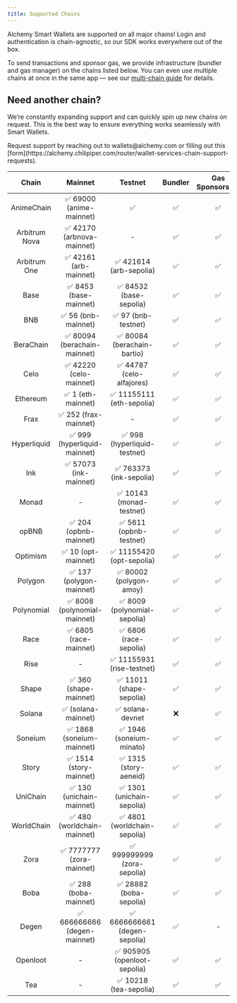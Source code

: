 ```yaml
---
title: Supported Chains
---
```


Alchemy Smart Wallets are supported on all major chains! Login and authentication is chain-agnostic, so our SDK works everywhere out of the box.

To send transactions and sponsor gas, we provide infrastructure (bundler and gas manager) on the chains listed below. You can even use multiple chains at once in the same app — see our [multi-chain guide](/wallets/recipes/multi-chain-setup) for details.

## Need another chain?

We’re constantly expanding support and can quickly spin up new chains on request. This is the best way to ensure everything works seamlessly with Smart Wallets.

<Info>
  Request support by reaching out to wallets@alchemy.com or filling out this
  [form](https://alchemy.chilipiper.com/router/wallet-services-chain-support-requests).
</Info>

|     Chain     |           Mainnet            |            Testnet            | Bundler | Gas Sponsorship |
| :-----------: | :--------------------------: | :---------------------------: | :-----: | :-------------: |
|  AnimeChain   |   ✅ 69000 (anime-mainnet)   |              ✅               |   ✅    |       ✅        |
| Arbitrum Nova |  ✅ 42170 (arbnova-mainnet)  |               -               |   ✅    |       ✅        |
| Arbitrum One  |    ✅ 42161 (arb-mainnet)    |    ✅ 421614 (arb-sepolia)    |   ✅    |       ✅        |
|     Base      |    ✅ 8453 (base-mainnet)    |    ✅ 84532 (base-sepolia)    |   ✅    |       ✅        |
|      BNB      |     ✅ 56 (bnb-mainnet)      |      ✅ 97 (bnb-testnet)      |   ✅    |       ✅        |
|   BeraChain   | ✅ 80094 (berachain-mainnet) |  ✅ 80084 (berachain-bartio)  |   ✅    |       ✅        |
|     Celo      |   ✅ 42220 (celo-mainnet)    |   ✅ 44787 (celo-alfajores)   |   ✅    |       ✅        |
|   Ethereum    |      ✅ 1 (eth-mainnet)      |   ✅ 11155111 (eth-sepolia)   |   ✅    |       ✅        |
|     Frax      |    ✅ 252 (frax-mainnet)     |               -               |   ✅    |       ✅        |
|  Hyperliquid  | ✅ 999 (hyperliquid-mainnet) | ✅ 998 (hyperliquid-testnet)  |   ✅    |       ✅        |
|      Ink      |    ✅ 57073 (ink-mainnet)    |    ✅ 763373 (ink-sepolia)    |   ✅    |       ✅        |
|     Monad     |              -               |   ✅ 10143 (monad-testnet)    |   ✅    |       ✅        |
|     opBNB     |    ✅ 204 (opbnb-mainnet)    |    ✅ 5611 (opbnb-testnet)    |   ✅    |       ✅        |
|   Optimism    |     ✅ 10 (opt-mainnet)      |   ✅ 11155420 (opt-sepolia)   |   ✅    |       ✅        |
|    Polygon    |   ✅ 137 (polygon-mainnet)   |    ✅ 80002 (polygon-amoy)    |   ✅    |       ✅        |
|  Polynomial   | ✅ 8008 (polynomial-mainnet) | ✅ 8009 (polynomial-sepolia)  |   ✅    |       ✅        |
|     Race      |    ✅ 6805 (race-mainnet)    |    ✅ 6806 (race-sepolia)     |   ✅    |       ✅        |
|     Rise      |              -               |  ✅ 11155931 (rise-testnet)   |   ✅    |       ✅        |
|     Shape     |    ✅ 360 (shape-mainnet)    |   ✅ 11011 (shape-sepolia)    |   ✅    |       ✅        |
|    Solana     |     ✅ (solana-mainnet)      |       ✅ solana-devnet        |   ❌    |       ✅        |
|    Soneium    |  ✅ 1868 (soneium-mainnet)   |   ✅ 1946 (soneium-minato)    |   ✅    |       ✅        |
|     Story     |   ✅ 1514 (story-mainnet)    |    ✅ 1315 (story-aeneid)     |   ✅    |       ✅        |
|   UniChain    |  ✅ 130 (unichain-mainnet)   |  ✅ 1301 (unichain-sepolia)   |   ✅    |       ✅        |
|  WorldChain   | ✅ 480 (worldchain-mainnet)  | ✅ 4801 (worldchain-sepolia)  |   ✅    |       ✅        |
|     Zora      |  ✅ 7777777 (zora-mainnet)   |  ✅ 999999999 (zora-sepolia)  |   ✅    |       ✅        |
|     Boba      |    ✅ 288 (boba-mainnet)     |    ✅ 28882 (boba-sepolia)    |   ✅    |       ✅        |
|     Degen     | ✅ 666666666 (degen-mainnet) | ✅ 6666666661 (degen-sepolia) |   ✅    |        -        |
|   Openloot    |              -               | ✅ 905905 (openloot-sepolia)  |   ✅    |       ✅        |
|      Tea      |              -               |    ✅ 10218 (tea-sepolia)     |   ✅    |       ✅        |
